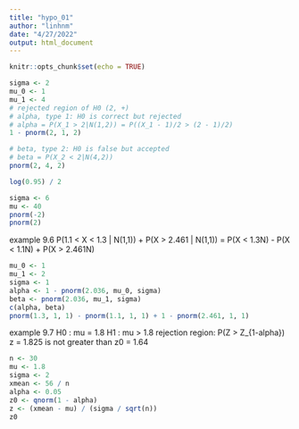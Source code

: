 ```yaml
---
title: "hypo_01"
author: "linhnm"
date: "4/27/2022"
output: html_document
---
```


```r
knitr::opts_chunk$set(echo = TRUE)
```

```r
sigma <- 2
mu_0 <- 1
mu_1 <- 4
# rejected region of H0 (2, +)
# alpha, type 1: H0 is correct but rejected
# alpha = P(X_1 > 2|N(1,2)) = P((X_1 - 1)/2 > (2 - 1)/2) 
1 - pnorm(2, 1, 2)

# beta, type 2: H0 is false but accepted
# beta = P(X_2 < 2|N(4,2))
pnorm(2, 4, 2)
```

```r
log(0.95) / 2
```

```r
sigma <- 6
mu <- 40
pnorm(-2)
pnorm(2)
```

example 9.6
P(1.1 < X < 1.3 | N(1,1)) + P(X > 2.461 | N(1,1))
= P(X < 1.3N) - P(X < 1.1N) + P(X > 2.461N)
```r
mu_0 <- 1
mu_1 <- 2
sigma <- 1
alpha <- 1 - pnorm(2.036, mu_0, sigma)
beta <- pnorm(2.036, mu_1, sigma)
c(alpha, beta)
pnorm(1.3, 1, 1) - pnorm(1.1, 1, 1) + 1 - pnorm(2.461, 1, 1)
```

example 9.7
H0 : mu = 1.8
H1 : mu > 1.8
rejection region: P(Z > Z_{1-alpha})
z = 1.825 is not greater than z0 = 1.64
```r
n <- 30
mu <- 1.8
sigma <- 2
xmean <- 56 / n
alpha <- 0.05
z0 <- qnorm(1 - alpha)
z <- (xmean - mu) / (sigma / sqrt(n))
z0
```


